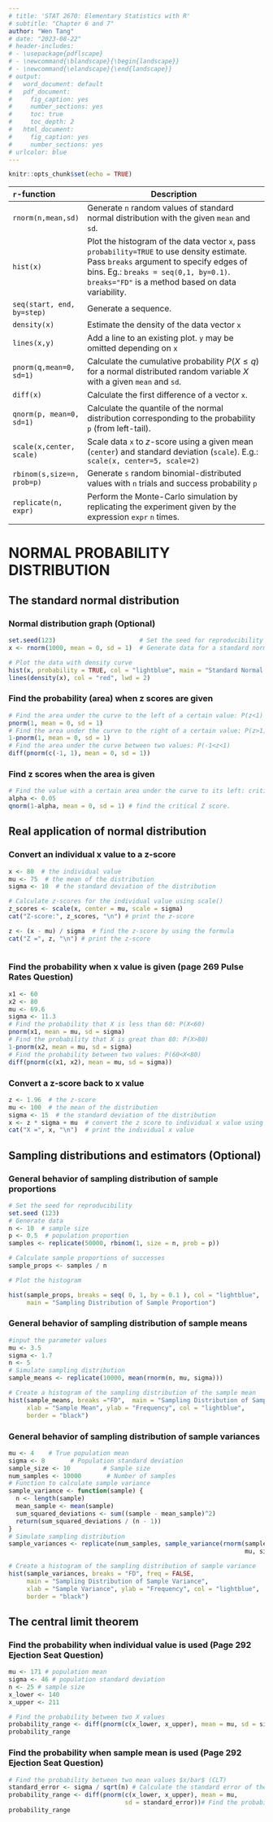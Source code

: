 ```yaml
---
# title: 'STAT 2670: Elementary Statistics with R'
# subtitle: "Chapter 6 and 7"
author: "Wen Tang"
# date: "2023-08-22"
# header-includes:
# - \usepackage{pdflscape}
# - \newcommand{\blandscape}{\begin{landscape}}
# - \newcommand{\elandscape}{\end{landscape}}
# output:
#   word_document: default
#   pdf_document:
#     fig_caption: yes
#     number_sections: yes
#     toc: true
#     toc_depth: 2
#   html_document:
#     fig_caption: yes
#     number_sections: yes
# urlcolor: blue
---
```


```r
knitr::opts_chunk$set(echo = TRUE)
```
| `r`-function | Description |
|:--------------------|--------------------------------------------------------|
`rnorm(n,mean,sd)` | Generate `n` random values of standard normal distribution with the given `mean` and `sd`. 
`hist(x)` | Plot the histogram of the data vector `x`, pass `probability=TRUE` to use density estimate. Pass `breaks` argument to specify edges of bins. Eg.: `breaks = seq(0,1, by=0.1)`. `breaks="FD"` is a method based on data variability. 
`seq(start, end, by=step)` | Generate a sequence. 
`density(x)` | Estimate the density of the data vector `x`
`lines(x,y)` | Add a line to an existing plot. `y` may be omitted depending on `x`
`pnorm(q,mean=0, sd=1)`| Calculate the cumulative probability $P(X\le q)$ for a normal distributed random variable $X$ with a given `mean` and `sd`. 
`diff(x)` | Calculate the first difference of a vector `x`. 
`qnorm(p, mean=0, sd=1)`| Calculate the quantile of the normal distribution corresponding to the probability `p` (from left-tail). 
`scale(x,center, scale)`| Scale data `x` to $z$-score using a given mean (`center`) and standard deviation (`scale`). E.g.: `scale(x, center=5, scale=2)`
`rbinom(s,size=n, prob=p)`| Generate `s` random binomial-distributed values with `n` trials and success probability `p`
`replicate(n, expr)`| Perform the Monte-Carlo simulation by replicating the experiment given by the expression `expr` `n` times. 



# NORMAL PROBABILITY DISTRIBUTION
## The standard normal distribution
### Normal distribution graph (Optional)

```r
set.seed(123)                       # Set the seed for reproducibility
x <- rnorm(1000, mean = 0, sd = 1)  # Generate data for a standard normal distribution

# Plot the data with density curve
hist(x, probability = TRUE, col = "lightblue", main = "Standard Normal Distribution")
lines(density(x), col = "red", lwd = 2)
```

### Find the probability (area) when z scores are given

```r
# Find the area under the curve to the left of a certain value: P(z<1)
pnorm(1, mean = 0, sd = 1)
# Find the area under the curve to the right of a certain value: P(z>1)
1-pnorm(1, mean = 0, sd = 1)
# Find the area under the curve between two values: P(-1<z<1)
diff(pnorm(c(-1, 1), mean = 0, sd = 1))
```

### Find z scores when the area is given

```r
# Find the value with a certain area under the curve to its left: critical value 
alpha <- 0.05
qnorm(1-alpha, mean = 0, sd = 1) # find the critical Z score.
```

## Real application of normal distribution
### Convert an individual x value to a z-score

```r
x <- 80  # the individual value
mu <- 75  # the mean of the distribution 
sigma <- 10  # the standard deviation of the distribution 

# Calculate z-scores for the individual value using scale()
z_scores <- scale(x, center = mu, scale = sigma)
cat("Z-score:", z_scores, "\n") # print the z-score

z <- (x - mu) / sigma  # find the z-score by using the formula 
cat("Z =", z, "\n") # print the z-score
  
```
### Find the probability when x value is given (page 269 Pulse Rates Question)

```r
x1 <- 60
x2 <- 80
mu <- 69.6
sigma <- 11.3
# Find the probability that X is less than 60: P(X<60)
pnorm(x1, mean = mu, sd = sigma)
# Find the probability that X is great than 80: P(X>80)
1-pnorm(x2, mean = mu, sd = sigma)
# Find the probability between two values: P(60<X<80)
diff(pnorm(c(x1, x2), mean = mu, sd = sigma))
```

### Convert a z-score back to x value

```r
z <- 1.96  # the z-score
mu <- 100  # the mean of the distribution
sigma <- 15  # the standard deviation of the distribution
x <- z * sigma + mu  # convert the z score to individual x value using formula
cat("X =", x, "\n")  # print the individual x value
```

## Sampling distributions and estimators (Optional)
### General behavior of sampling distribution of sample proportions

```r
# Set the seed for reproducibility
set.seed (123)
# Generate data
n <- 10  # sample size
p <- 0.5  # population proportion
samples <- replicate(50000, rbinom(1, size = n, prob = p))

# Calculate sample proportions of successes
sample_props <- samples / n

# Plot the histogram

hist(sample_props, breaks = seq( 0, 1, by = 0.1 ), col = "lightblue", 
     main = "Sampling Distribution of Sample Proportion")
```

### General behavior of sampling distribution of sample means

```r
#input the parameter values
mu <- 3.5    
sigma <- 1.7       
n <- 5         
# Simulate sampling distribution
sample_means <- replicate(10000, mean(rnorm(n, mu, sigma)))

# Create a histogram of the sampling distribution of the sample mean
hist(sample_means, breaks ="FD",  main = "Sampling Distribution of Sample Mean", 
     xlab = "Sample Mean", ylab = "Frequency", col = "lightblue", 
     border = "black")
```

### General behavior of sampling distribution of sample variances

```r
mu <- 4    # True population mean
sigma <- 8       # Population standard deviation
sample_size <- 10         # Sample size
num_samples <- 10000       # Number of samples
# Function to calculate sample variance
sample_variance <- function(sample) {
  n <- length(sample)
  mean_sample <- mean(sample)
  sum_squared_deviations <- sum((sample - mean_sample)^2)
  return(sum_squared_deviations / (n - 1))
}
# Simulate sampling distribution
sample_variances <- replicate(num_samples, sample_variance(rnorm(sample_size, 
                                                                 mu, sigma)))

# Create a histogram of the sampling distribution of sample variance
hist(sample_variances, breaks = "FD", freq = FALSE, 
     main = "Sampling Distribution of Sample Variance",
     xlab = "Sample Variance", ylab = "Frequency", col = "lightblue", 
     border = "black")
```

## The central limit theorem
### Find the probability when individual value is used (Page 292 Ejection Seat Question)

```r
mu <- 171 # population mean
sigma <- 46 # population standard deviation
n <- 25 # sample size
x_lower <- 140
x_upper <- 211

# Find the probability between two X values
probability_range <- diff(pnorm(c(x_lower, x_upper), mean = mu, sd = sigma))
probability_range
```

### Find the probability when sample mean is used (Page 292 Ejection Seat Question)

```r
# Find the probability between two mean values $x/bar$ (CLT)
standard_error <- sigma / sqrt(n) # Calculate the standard error of the sample mean
probability_range <- diff(pnorm(c(x_lower, x_upper), mean = mu, 
                                sd = standard_error))# Find the probability  
probability_range
```
